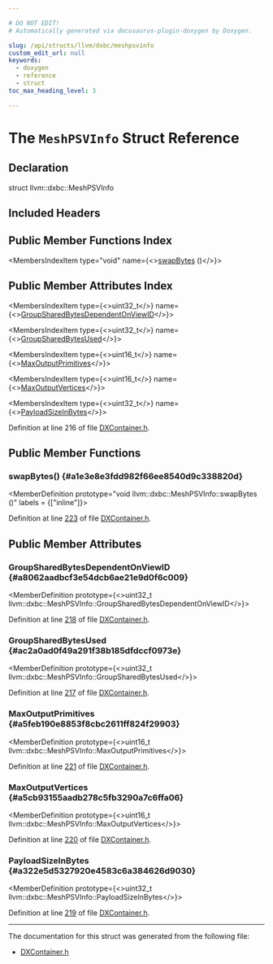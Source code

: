 ```yaml
---

# DO NOT EDIT!
# Automatically generated via docusaurus-plugin-doxygen by Doxygen.

slug: /api/structs/llvm/dxbc/meshpsvinfo
custom_edit_url: null
keywords:
  - doxygen
  - reference
  - struct
toc_max_heading_level: 3

---
```





# The `MeshPSVInfo` Struct Reference

<DoxygenPage pluginConfig={pluginConfig}>



## Declaration

<CodeBlock>struct llvm::dxbc::MeshPSVInfo</CodeBlock>

## Included Headers

<IncludesList>
<IncludesListItem
  filePath="llvm/BinaryFormat/DXContainer.h"
  permalink="/docs/api/files/include/include/llvm/include/llvm/binaryformat/dxcontainer-h"
  isLocal="true" />
</IncludesList>

## Public Member Functions Index

<MembersIndex>

<MembersIndexItem
  type="void"
  name={<><a href="#a1e3e8e3fdd982f66ee8540d9c338820d">swapBytes</a> ()</>}>
</MembersIndexItem>

</MembersIndex>

## Public Member Attributes Index

<MembersIndex>

<MembersIndexItem
  type={<>uint32&#95;t</>}
  name={<><a href="#a8062aadbcf3e54dcb6ae21e9d0f6c009">GroupSharedBytesDependentOnViewID</a></>}>
</MembersIndexItem>

<MembersIndexItem
  type={<>uint32&#95;t</>}
  name={<><a href="#ac2a0ad0f49a291f38b185dfdccf0973e">GroupSharedBytesUsed</a></>}>
</MembersIndexItem>

<MembersIndexItem
  type={<>uint16&#95;t</>}
  name={<><a href="#a5feb190e8853f8cbc2611ff824f29903">MaxOutputPrimitives</a></>}>
</MembersIndexItem>

<MembersIndexItem
  type={<>uint16&#95;t</>}
  name={<><a href="#a5cb93155aadb278c5fb3290a7c6ffa06">MaxOutputVertices</a></>}>
</MembersIndexItem>

<MembersIndexItem
  type={<>uint32&#95;t</>}
  name={<><a href="#a322e5d5327920e4583c6a384626d9030">PayloadSizeInBytes</a></>}>
</MembersIndexItem>

</MembersIndex>


Definition at line 216 of file <a href="/docs/api/files/include/include/llvm/include/llvm/binaryformat/dxcontainer-h">DXContainer.h</a>.

<SectionDefinition>

## Public Member Functions

### swapBytes() {#a1e3e8e3fdd982f66ee8540d9c338820d}

<MemberDefinition
  prototype="void llvm::dxbc::MeshPSVInfo::swapBytes ()"
  labels = {["inline"]}>

Definition at line <a href="/docs/api/files/include/include/llvm/include/llvm/binaryformat/dxcontainer-h/#l00223">223</a> of file <a href="/docs/api/files/include/include/llvm/include/llvm/binaryformat/dxcontainer-h">DXContainer.h</a>.
</MemberDefinition>

</SectionDefinition>

<SectionDefinition>

## Public Member Attributes

### GroupSharedBytesDependentOnViewID {#a8062aadbcf3e54dcb6ae21e9d0f6c009}

<MemberDefinition
  prototype={<>uint32&#95;t llvm::dxbc::MeshPSVInfo::GroupSharedBytesDependentOnViewID</>}>

Definition at line <a href="/docs/api/files/include/include/llvm/include/llvm/binaryformat/dxcontainer-h/#l00218">218</a> of file <a href="/docs/api/files/include/include/llvm/include/llvm/binaryformat/dxcontainer-h">DXContainer.h</a>.
</MemberDefinition>

### GroupSharedBytesUsed {#ac2a0ad0f49a291f38b185dfdccf0973e}

<MemberDefinition
  prototype={<>uint32&#95;t llvm::dxbc::MeshPSVInfo::GroupSharedBytesUsed</>}>

Definition at line <a href="/docs/api/files/include/include/llvm/include/llvm/binaryformat/dxcontainer-h/#l00217">217</a> of file <a href="/docs/api/files/include/include/llvm/include/llvm/binaryformat/dxcontainer-h">DXContainer.h</a>.
</MemberDefinition>

### MaxOutputPrimitives {#a5feb190e8853f8cbc2611ff824f29903}

<MemberDefinition
  prototype={<>uint16&#95;t llvm::dxbc::MeshPSVInfo::MaxOutputPrimitives</>}>

Definition at line <a href="/docs/api/files/include/include/llvm/include/llvm/binaryformat/dxcontainer-h/#l00221">221</a> of file <a href="/docs/api/files/include/include/llvm/include/llvm/binaryformat/dxcontainer-h">DXContainer.h</a>.
</MemberDefinition>

### MaxOutputVertices {#a5cb93155aadb278c5fb3290a7c6ffa06}

<MemberDefinition
  prototype={<>uint16&#95;t llvm::dxbc::MeshPSVInfo::MaxOutputVertices</>}>

Definition at line <a href="/docs/api/files/include/include/llvm/include/llvm/binaryformat/dxcontainer-h/#l00220">220</a> of file <a href="/docs/api/files/include/include/llvm/include/llvm/binaryformat/dxcontainer-h">DXContainer.h</a>.
</MemberDefinition>

### PayloadSizeInBytes {#a322e5d5327920e4583c6a384626d9030}

<MemberDefinition
  prototype={<>uint32&#95;t llvm::dxbc::MeshPSVInfo::PayloadSizeInBytes</>}>

Definition at line <a href="/docs/api/files/include/include/llvm/include/llvm/binaryformat/dxcontainer-h/#l00219">219</a> of file <a href="/docs/api/files/include/include/llvm/include/llvm/binaryformat/dxcontainer-h">DXContainer.h</a>.
</MemberDefinition>

</SectionDefinition>

<hr/>

The documentation for this struct was generated from the following file:

<ul>
<li><a href="/docs/api/files/include/include/llvm/include/llvm/binaryformat/dxcontainer-h">DXContainer.h</a></li>
</ul>

</DoxygenPage>
